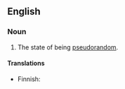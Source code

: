 ==English==

===Noun===
{{en-noun|-}}

# The state of being [[pseudorandom]].

====Translations====
{{trans-top}}
* Finnish: {{t-|fi|näennäissatunnaisuus}}
{{trans-mid}}
{{trans-bottom}}